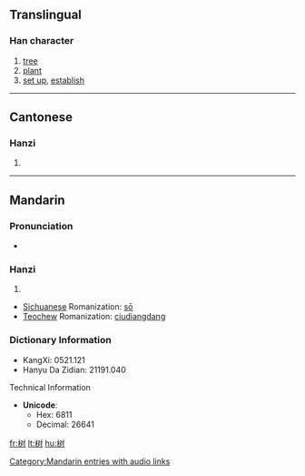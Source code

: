 {{see|樹}}
==Translingual==

===Han character===
{{Han char|rn=75|rad=木|as=05|sn=9|four=|canj=木水木戈 (DEDI)}}

# [[tree]]
# [[plant]]
# [[set up]], [[establish]]

----

==Cantonese==

===Hanzi===
{{yue-hanzi|jyut=|y=syu6}}

# {{defn|Cantonese}}

----

==Mandarin==

===Pronunciation===
*{{audio|zh-shù.ogg|audio}}

===Hanzi===
{{cmn-hanzi|tra=樹|pin=[[shù]] ([[shu4]])|wg=shu<sup>4</sup>}}

# {{defn|Mandarin}}

*[[Sichuanese]] Romanization: [[sō]]
*[[Teochew]] Romanization: [[ciudiangdang]]

===Dictionary Information===
{{rfc-header|Dictionary Information}}
* KangXi: 0521.121
* Hanyu Da Zidian: 21191.040

;Technical Information
* '''Unicode''':
** Hex: 6811
** Decimal: 26641

[[Category:Mandarin entries with audio links]]
[[fr:树]]
[[lt:树]]
[[hu:树]]